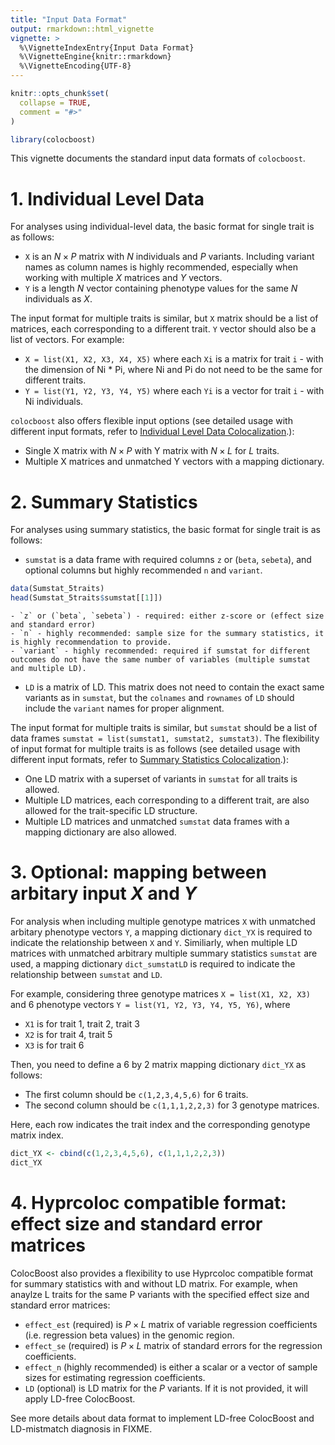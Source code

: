 ```yaml
---
title: "Input Data Format"
output: rmarkdown::html_vignette
vignette: >
  %\VignetteIndexEntry{Input Data Format}
  %\VignetteEngine{knitr::rmarkdown}
  %\VignetteEncoding{UTF-8}
---
```


```r
knitr::opts_chunk$set(
  collapse = TRUE,
  comment = "#>"
)
```

```r
library(colocboost)
```

This vignette documents the standard input data formats of `colocboost`.

# 1. Individual Level Data

For analyses using individual-level data, the basic format for single trait is as follows:

- `X` is an $N \times P$ matrix with $N$ individuals and $P$ variants. Including variant names as column names is highly recommended, especially when working with multiple $X$ matrices and $Y$ vectors.
- `Y` is a length $N$ vector containing phenotype values for the same $N$ individuals as $X$.

The input format for multiple traits is similar, but `X` matrix should be a list of matrices, each corresponding to a different trait. `Y` vector should also be a list of vectors. 
For example:

- `X = list(X1, X2, X3, X4, X5)` where each `Xi` is a matrix for trait `i` - with the dimension of Ni * Pi, where Ni and Pi do not need to be the same for different traits.
- `Y = list(Y1, Y2, Y3, Y4, Y5)` where each `Yi` is a vector for trait `i` - with Ni individuals.


`colocboost` also offers flexible input options (see detailed usage with different input formats, 
refer to [Individual Level Data Colocalization](https://statfungen.github.io/colocboost/articles/Individual_Level_Colocalization.html).):

- Single X matrix with $N \times P$ with Y matrix with $N \times L$ for $L$ traits.
- Multiple X matrices and unmatched Y vectors with a mapping dictionary.


# 2. Summary Statistics

For analyses using summary statistics, the basic format for single trait is as follows:

- `sumstat` is a data frame with required columns `z` or (`beta`, `sebeta`), and optional columns but highly recommended `n` and `variant`.
```r
data(Sumstat_5traits)
head(Sumstat_5traits$sumstat[[1]])
```

    - `z` or (`beta`, `sebeta`) - required: either z-score or (effect size and standard error)
    - `n` - highly recommended: sample size for the summary statistics, it is highly recommendation to provide.
    - `variant` - highly recommended: required if sumstat for different outcomes do not have the same number of variables (multiple sumstat and multiple LD).


- `LD` is a matrix of LD. This matrix does not need to contain the exact same variants as in `sumstat`, but the `colnames` and `rownames` of `LD` should include the `variant` names for proper alignment.

The input format for multiple traits is similar, but `sumstat` should be a list of data frames `sumstat = list(sumstat1, sumstat2, sumstat3)`. 
The flexibility of input format for multiple traits is as follows (see detailed usage with different input formats, 
refer to [Summary Statistics Colocalization](https://statfungen.github.io/colocboost/articles/Summary_Level_Colocalization.html).):

- One LD matrix with a superset of variants in `sumstat` for all traits is allowed.
- Multiple LD matrices, each corresponding to a different trait, are also allowed for the trait-specific LD structure.
- Multiple LD matrices and unmatched `sumstat` data frames with a mapping dictionary are also allowed.  



# 3. Optional: mapping between arbitary input $X$ and $Y$

For analysis when including multiple genotype matrices `X` with unmatched arbitary phenotype vectors `Y`, 
a mapping dictionary `dict_YX` is required to indicate the relationship between `X` and `Y`.
Similiarly, when multiple LD matrices with unmatched arbitrary multiple summary statistics `sumstat` are used,
a mapping dictionary `dict_sumstatLD` is required to indicate the relationship between `sumstat` and `LD`.

For example, considering three genotype matrices `X = list(X1, X2, X3)` and 6 phenotype vectors `Y = list(Y1, Y2, Y3, Y4, Y5, Y6)`, where

- `X1` is for trait 1, trait 2, trait 3
- `X2` is for trait 4, trait 5
- `X3` is for trait 6

Then, you need to define a 6 by 2 matrix mapping dictionary `dict_YX` as follows: 

- The first column should be `c(1,2,3,4,5,6)` for 6 traits. 
- The second column should be `c(1,1,1,2,2,3)` for 3 genotype matrices.

Here, each row indicates the trait index and the corresponding genotype matrix index.

```r
dict_YX <- cbind(c(1,2,3,4,5,6), c(1,1,1,2,2,3))
dict_YX
```


# 4. Hyprcoloc compatible format: effect size and standard error matrices

ColocBoost also provides a flexibility to use Hyprcoloc compatible format for summary statistics with and without LD matrix.
For example, when anaylze L traits for the same P variants with the specified effect size and standard error matrices:

- `effect_est` (required) is $P \times L$ matrix of variable regression coefficients (i.e. regression beta values) in the genomic region.
- `effect_se` (required) is $P \times L$ matrix of standard errors for the regression coefficients.
- `effect_n` (highly recommended) is either a scalar or a vector of sample sizes for estimating regression coefficients.
- `LD` (optional) is LD matrix for the $P$ variants. If it is not provided, it will apply LD-free ColocBoost.

See more details about data format to implement LD-free ColocBoost and LD-mistmatch diagnosis in FIXME.

